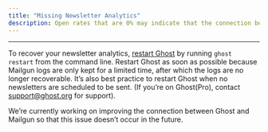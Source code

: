 ```yaml
---
title: "Missing Newsletter Analytics"
description: Open rates that are 0% may indicate that the connection between Ghost and Mailgun has stalled, which prevents Ghost from fetching your newsletter analytics.
---
```


***

To recover your newsletter analytics, [restart Ghost](/ghost-cli/) by running `ghost restart` from the command line. Restart Ghost as soon as possible because Mailgun logs are only kept for a limited time, after which the logs are no longer recoverable. It’s also best practice to restart Ghost when no newsletters are scheduled to be sent. (If you’re on Ghost(Pro), contact [support@ghost.org](mailto:support@ghost.org) for support).

We’re currently working on improving the connection between Ghost and Mailgun so that this issue doesn’t occur in the future.